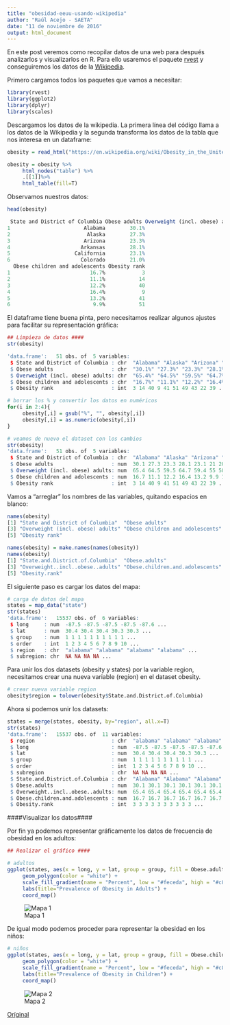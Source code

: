 ---
title: "obesidad-eeuu-usando-wikipedia"
author: "Raúl Acejo - SAETA"
date: "11 de noviembre de 2016"
output: html_document
---



En este post veremos como recopilar datos de una web para después analizarlos y visualizarlos en R. Para ello usaremos el paquete [rvest](https://www.rdocumentation.org/packages/rvest/versions/0.3.2) y conseguiremos los datos de la [Wikipedia](https://en.wikipedia.org/wiki/Obesity_in_the_United_States).

Primero cargamos todos los paquetes que vamos a necesitar:

```{r}
library(rvest)
library(ggplot2)
library(dplyr)
library(scales)
```

Descargamos los datos de la wikipedia. La primera línea del código llama a los datos de la Wikipedia y la segunda transforma los datos de la tabla que nos interesa en un dataframe:

```{r}
obesity = read_html("https://en.wikipedia.org/wiki/Obesity_in_the_United_States")

obesity = obesity %>%
     html_nodes("table") %>%
     .[[1]]%>%
     html_table(fill=T)
```

Observamos nuestros datos:

```{r}
head(obesity)
```

```{r}
 State and District of Columbia Obese adults Overweight (incl. obese) adults
1                        Alabama        30.1%                           65.4%
2                         Alaska        27.3%                           64.5%
3                        Arizona        23.3%                           59.5%
4                       Arkansas        28.1%                           64.7%
5                     California        23.1%                           59.4%
6                       Colorado        21.0%                           55.0%
  Obese children and adolescents Obesity rank
1                          16.7%            3
2                          11.1%           14
3                          12.2%           40
4                          16.4%            9
5                          13.2%           41
6                           9.9%           51
```

El dataframe tiene buena pinta, pero necesitamos realizar algunos ajustes para facilitar su representación gráfica:

```{r}
## Limpieza de datos ####
str(obesity)

'data.frame':	51 obs. of  5 variables:
 $ State and District of Columbia : chr  "Alabama" "Alaska" "Arizona" "Arkansas" ...
 $ Obese adults                   : chr  "30.1%" "27.3%" "23.3%" "28.1%" ...
 $ Overweight (incl. obese) adults: chr  "65.4%" "64.5%" "59.5%" "64.7%" ...
 $ Obese children and adolescents : chr  "16.7%" "11.1%" "12.2%" "16.4%" ...
 $ Obesity rank                   : int  3 14 40 9 41 51 49 43 22 39 ...

# borrar los % y convertir los datos en numéricos
for(i in 2:4){
     obesity[,i] = gsub("%", "", obesity[,i])
     obesity[,i] = as.numeric(obesity[,i])
}

# veamos de nuevo el dataset con los cambios
str(obesity)
'data.frame':	51 obs. of  5 variables:
 $ State and District of Columbia : chr  "Alabama" "Alaska" "Arizona" "Arkansas" ...
 $ Obese adults                   : num  30.1 27.3 23.3 28.1 23.1 21 20.8 22.1 25.9 23.3 ...
 $ Overweight (incl. obese) adults: num  65.4 64.5 59.5 64.7 59.4 55 58.7 55 63.9 60.8 ...
 $ Obese children and adolescents : num  16.7 11.1 12.2 16.4 13.2 9.9 12.3 14.8 22.8 14.4 ...
 $ Obesity rank                   : int  3 14 40 9 41 51 49 43 22 39 ...
```

Vamos a "arreglar" los nombres de las variables, quitando espacios en blanco:

```{r}
names(obesity)
[1] "State and District of Columbia"  "Obese adults"                   
[3] "Overweight (incl. obese) adults" "Obese children and adolescents" 
[5] "Obesity rank"

names(obesity) = make.names(names(obesity))
names(obesity)
[1] "State.and.District.of.Columbia"  "Obese.adults"                   
[3] "Overweight..incl..obese..adults" "Obese.children.and.adolescents" 
[5] "Obesity.rank"
```

El siguiente paso es cargar los datos del mapa:

```{r}
# carga de datos del mapa
states = map_data("state")
str(states)
'data.frame':	15537 obs. of  6 variables:
 $ long     : num  -87.5 -87.5 -87.5 -87.5 -87.6 ...
 $ lat      : num  30.4 30.4 30.4 30.3 30.3 ...
 $ group    : num  1 1 1 1 1 1 1 1 1 1 ...
 $ order    : int  1 2 3 4 5 6 7 8 9 10 ...
 $ region   : chr  "alabama" "alabama" "alabama" "alabama" ...
 $ subregion: chr  NA NA NA NA ...
```

Para unir los dos datasets (obesity y states) por la variable region, necesitamos crear una nueva variable (region) en el dataset obesity.

```{r}
# crear nueva variable region
obesity$region = tolower(obesity$State.and.District.of.Columbia)
```

Ahora si podemos unir los datasets:

```{r}
states = merge(states, obesity, by="region", all.x=T)
str(states)
'data.frame':	15537 obs. of  11 variables:
 $ region                         : chr  "alabama" "alabama" "alabama" "alabama" ...
 $ long                           : num  -87.5 -87.5 -87.5 -87.5 -87.6 ...
 $ lat                            : num  30.4 30.4 30.4 30.3 30.3 ...
 $ group                          : num  1 1 1 1 1 1 1 1 1 1 ...
 $ order                          : int  1 2 3 4 5 6 7 8 9 10 ...
 $ subregion                      : chr  NA NA NA NA ...
 $ State.and.District.of.Columbia : chr  "Alabama" "Alabama" "Alabama" "Alabama" ...
 $ Obese.adults                   : num  30.1 30.1 30.1 30.1 30.1 30.1 30.1 30.1 30.1 30.1 ...
 $ Overweight..incl..obese..adults: num  65.4 65.4 65.4 65.4 65.4 65.4 65.4 65.4 65.4 65.4 ...
 $ Obese.children.and.adolescents : num  16.7 16.7 16.7 16.7 16.7 16.7 16.7 16.7 16.7 16.7 ...
 $ Obesity.rank                   : int  3 3 3 3 3 3 3 3 3 3 ...
```

####Visualizar los datos####

Por fin ya podemos representar gráficamente los datos de frecuencia de obesidad en los adultos:

```{r}
## Realizar el gráfico ####

# adultos
ggplot(states, aes(x = long, y = lat, group = group, fill = Obese.adults)) + 
     geom_polygon(color = "white") +
     scale_fill_gradient(name = "Percent", low = "#feceda", high = "#c81f49", guide = "colorbar", na.value="black", breaks = pretty_breaks(n = 5)) +
     labs(title="Prevalence of Obesity in Adults") +
     coord_map()
``` 

![Mapa 1](http://datascienceplus.com/wp-content/uploads/2016/06/adults.png)

De igual modo podemos proceder para representar la obesidad en los niños:

```{r}
# niños
ggplot(states, aes(x = long, y = lat, group = group, fill = Obese.children.and.adolescents)) + 
     geom_polygon(color = "white") +
     scale_fill_gradient(name = "Percent", low = "#feceda", high = "#c81f49", guide = "colorbar", na.value="black", breaks = pretty_breaks(n = 5)) +
     labs(title="Prevalence of Obesity in Children") +
     coord_map()
```

![Mapa 2](http://datascienceplus.com/wp-content/uploads/2016/06/children.png)


[Oríginal](source: http://datascienceplus.com/visualizing-obesity-across-united-states-by-using-data-from-wikipedia/)















